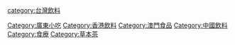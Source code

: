 {{catmore}}

[[Category:廣東小吃|Category:廣東小吃]]
[[Category:香港飲料|Category:香港飲料]]
[[Category:澳門食品|Category:澳門食品]]
[[category:台灣飲料|category:台灣飲料]]

[[Category:中國飲料|Category:中國飲料]]
[[Category:食療|Category:食療]]
[[Category:草本茶|Category:草本茶]]